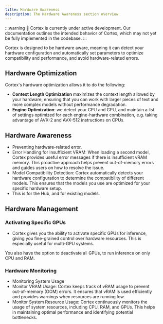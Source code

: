 ```yaml
---
title: Hardware Awareness
description: The Hardware Awareness section overview
---
```


:::warning
🚧 Cortex is currently under active development. Our documentation outlines the intended behavior
of Cortex, which may not yet be fully implemented in the codebase.
:::

Cortex is designed to be hardware aware, meaning it can detect your hardware configuration and
automatically set parameters to optimize compatibility and performance, and avoid hardware-related errors.

## Hardware Optimization

Cortex's hardware optimization allows it to do the following:

- **Context Length Optimization** maximizes the context length allowed by your hardware, ensuring that you
can work with larger pieces of text and more complex models without performance degradation.
- **Engine Optimization**: we detect your CPU and GPU, and maintain a list of settings optimized for each
engine-hardware combination, e.g. taking advantage of AVX-2 and AVX-512 instructions on CPUs.

## Hardware Awareness

- Preventing hardware-related error.
- Error Handling for Insufficient VRAM: When loading a second model, Cortex provides useful error messages if
there is insufficient vRAM memory. This proactive approach helps prevent out-of-memory errors and guides
users on how to resolve the issue.
- Model Compatibility Detection: Cortex automatically detects your hardware configuration to determine the
compatibility of different models. This ensures that the models you use are optimized for your specific hardware setup.
- This is for the Hub, and for existing models.

## Hardware Management

### Activating Specific GPUs

- Cortex gives you the ability to activate specific GPUs for inference, giving you fine-grained control over
hardware resources. This is especially useful for multi-GPU systems.

You also have the option to deactivate all GPUs, to run inference on only CPU and RAM.

### Hardware Monitoring

- Monitoring System Usage
- Monitor VRAM Usage: Cortex keeps track of vRAM usage to prevent out-of-memory (OOM) errors. It ensures
that vRAM is used efficiently and provides warnings when resources are running low.
- Monitor System Resource Usage: Cortex continuously monitors the usage of system resources, including CPU,
RAM, and GPUs. This helps in maintaining optimal performance and identifying potential bottlenecks.
